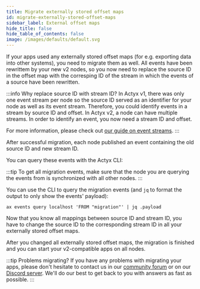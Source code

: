 ```yaml
---
title: Migrate externally stored offset maps
id: migrate-externally-stored-offset-maps
sidebar_label: External offset maps
hide_title: false
hide_table_of_contents: false
image: /images/defaults/default.svg
---
```


If your apps used any externally stored offset maps (for e.g. exporting data into other systems), you need to migrate them as well.
All events have been rewrittem by your new v2 nodes, so you now need to replace the source ID in the offset map with the corresping ID of the stream in which the events of a source have been rewritten.

:::info Why replace source ID with stream ID?
In Actyx v1, there was only one event stream per node so the source ID served as an identifier for your node as well as its event stream.
Therefore, you could identify events in a stream by source ID and offset.
In Actyx v2, a node can have multiple streams. 
In order to identify an event, you now need a stream ID and offset.

For more information, please check out [our guide on event streams](../../conceptual/event-streams.mdx).
:::

After successful migration, each node published an event containing the old source ID and new stream ID.

You can query these events with the Actyx CLI:

:::tip
To get all migration events, make sure that the node you are querying the events from is synchronized with all other nodes.
:::

You can use the CLI to query the migration events (and `jq` to format the output to only show the events' payload):

```
ax events query localhost 'FROM "migration"' | jq .payload
```

Now that you know all mappings between source ID and stream ID, you have to change the source ID to the corresponding stream ID in all your externally stored offset maps.

After you changed all externally stored offset maps, the migration is finished and you can start your v2-compatible apps on all nodes.

:::tip Problems migrating?
If you have any problems with migrating your apps, please don't hesitate to contact us in our [community forum](https://community.actyx.com) or on our [Discord server](https://discord.gg/262yJhc). We'll do our best to get back to you with answers as fast as possible.
:::
